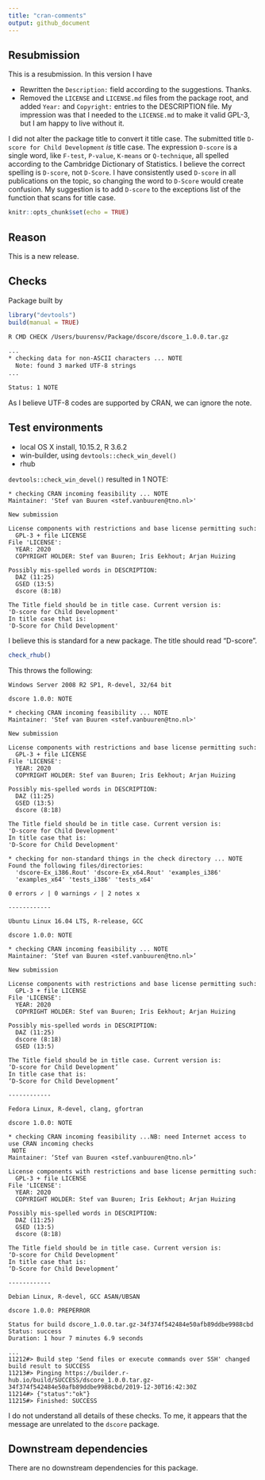 ```yaml
---
title: "cran-comments"
output: github_document
---
```


## Resubmission

This is a resubmission. In this version I have

* Rewritten the `Description:` field according to the suggestions. Thanks.
* Removed the `LICENSE` and `LICENSE.md` files from the package root, and added `Year:` and `Copyright:` entries to the DESCRIPTION file. My impression was that I needed to the `LICENSE.md` to make it valid GPL-3, but I am happy to live without it.

I did not alter the package title to convert it title case. The submitted title `D-score for Child Development` *is* title case. The expression `D-score` is a single word, like `F-test`, `P-value`, `K-means` or `Q-technique`, all spelled according to the Cambridge Dictionary of Statistics. I believe the correct spelling is `D-score`, not `D-Score`. I have consistently used `D-score` in all publications on the topic, so changing the word to `D-Score` would create confusion. My suggestion is to add `D-score` to the exceptions list of the function that scans for title case.


```r
knitr::opts_chunk$set(echo = TRUE)
```

## Reason 

This is a new release.

## Checks

Package built by

```r
library("devtools")
build(manual = TRUE)
```

```bash
R CMD CHECK /Users/buurensv/Package/dscore/dscore_1.0.0.tar.gz

...
* checking data for non-ASCII characters ... NOTE
  Note: found 3 marked UTF-8 strings
...

Status: 1 NOTE
```

As I believe UTF-8 codes are supported by CRAN, we can ignore the note.

## Test environments
* local OS X install, 10.15.2, R 3.6.2
* win-builder, using `devtools::check_win_devel()`
* rhub

`devtools::check_win_devel()` resulted in 1 NOTE:

```
* checking CRAN incoming feasibility ... NOTE
Maintainer: 'Stef van Buuren <stef.vanbuuren@tno.nl>'

New submission

License components with restrictions and base license permitting such:
  GPL-3 + file LICENSE
File 'LICENSE':
  YEAR: 2020
  COPYRIGHT HOLDER: Stef van Buuren; Iris Eekhout; Arjan Huizing

Possibly mis-spelled words in DESCRIPTION:
  DAZ (11:25)
  GSED (13:5)
  dscore (8:18)

The Title field should be in title case. Current version is:
'D-score for Child Development'
In title case that is:
'D-Score for Child Development'
```

I believe this is standard for a new package.
The title should read "D-score".

```r
check_rhub()
```


This throws the following:

```
Windows Server 2008 R2 SP1, R-devel, 32/64 bit

dscore 1.0.0: NOTE

* checking CRAN incoming feasibility ... NOTE
Maintainer: 'Stef van Buuren <stef.vanbuuren@tno.nl>'

New submission

License components with restrictions and base license permitting such:
  GPL-3 + file LICENSE
File 'LICENSE':
  YEAR: 2020
  COPYRIGHT HOLDER: Stef van Buuren; Iris Eekhout; Arjan Huizing

Possibly mis-spelled words in DESCRIPTION:
  DAZ (11:25)
  GSED (13:5)
  dscore (8:18)

The Title field should be in title case. Current version is:
'D-score for Child Development'
In title case that is:
'D-Score for Child Development'

* checking for non-standard things in the check directory ... NOTE
Found the following files/directories:
  'dscore-Ex_i386.Rout' 'dscore-Ex_x64.Rout' 'examples_i386'
  'examples_x64' 'tests_i386' 'tests_x64'
  
0 errors ✓ | 0 warnings ✓ | 2 notes x

------------

Ubuntu Linux 16.04 LTS, R-release, GCC

dscore 1.0.0: NOTE

* checking CRAN incoming feasibility ... NOTE
Maintainer: ‘Stef van Buuren <stef.vanbuuren@tno.nl>’

New submission

License components with restrictions and base license permitting such:
  GPL-3 + file LICENSE
File 'LICENSE':
  YEAR: 2020
  COPYRIGHT HOLDER: Stef van Buuren; Iris Eekhout; Arjan Huizing

Possibly mis-spelled words in DESCRIPTION:
  DAZ (11:25)
  dscore (8:18)
  GSED (13:5)

The Title field should be in title case. Current version is:
‘D-score for Child Development’
In title case that is:
‘D-Score for Child Development’

------------
  
Fedora Linux, R-devel, clang, gfortran

dscore 1.0.0: NOTE

* checking CRAN incoming feasibility ...NB: need Internet access to use CRAN incoming checks
 NOTE
Maintainer: ‘Stef van Buuren <stef.vanbuuren@tno.nl>’

License components with restrictions and base license permitting such:
  GPL-3 + file LICENSE
File 'LICENSE':
  YEAR: 2020
  COPYRIGHT HOLDER: Stef van Buuren; Iris Eekhout; Arjan Huizing

Possibly mis-spelled words in DESCRIPTION:
  DAZ (11:25)
  GSED (13:5)
  dscore (8:18)

The Title field should be in title case. Current version is:
‘D-score for Child Development’
In title case that is:
‘D-Score for Child Development’

------------
  
Debian Linux, R-devel, GCC ASAN/UBSAN

dscore 1.0.0: PREPERROR

Status for build dscore_1.0.0.tar.gz-34f374f542484e50afb89ddbe9988cbd
Status: success 
Duration: 1 hour 7 minutes 6.9 seconds

...
11212#> Build step 'Send files or execute commands over SSH' changed build result to SUCCESS
11213#> Pinging https://builder.r-hub.io/build/SUCCESS/dscore_1.0.0.tar.gz-34f374f542484e50afb89ddbe9988cbd/2019-12-30T16:42:30Z
11214#> {"status":"ok"}
11215#> Finished: SUCCESS
```

I do not understand all details of these checks. To me, it appears that 
the message are unrelated to the `dscore` package.

## Downstream dependencies

There are no downstream dependencies for this package.
